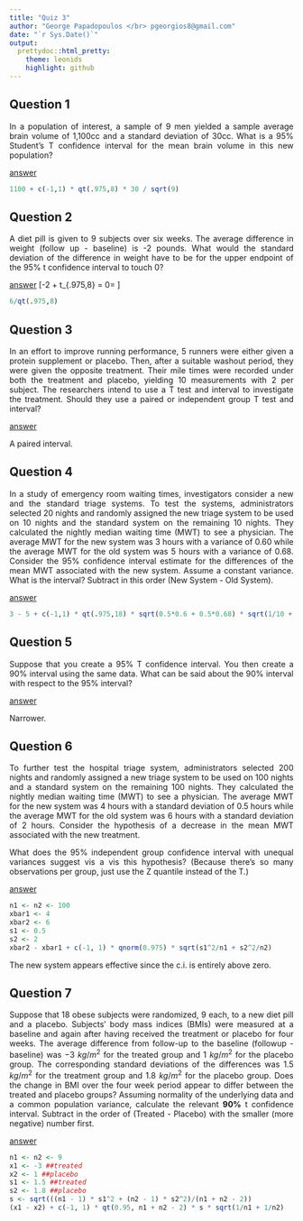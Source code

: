```yaml
---
title: "Quiz 3"
author: "George Papadopoulos </br> pgeorgios8@gmail.com"
date: "`r Sys.Date()`"
output:
  prettydoc::html_pretty:
    theme: leonids
    highlight: github
---
```

<style>body{text-align: justify}</style>

## Question 1

In a population of interest, a sample of 9 men yielded a sample average brain volume of 1,100cc and a standard
deviation of 30cc. What is a 95% Student's T confidence interval for the mean brain volume in this new population?

<u>answer</u>

```r
1100 + c(-1,1) * qt(.975,8) * 30 / sqrt(9)
```

## Question 2

A diet pill is given to 9 subjects over six weeks. The average difference in weight (follow up - baseline) is -2
pounds. What would the standard deviation of the difference in weight have to be for the upper endpoint of the 95% t
confidence interval to touch 0?

<u>answer</u>
\[-2 + t_{.975,8}\cdot\frac{\sigma}{\sqrt{9}} = 0\Rightarrow \sigma = \frac{6}{t_{.975,8}}\]
```r
6/qt(.975,8)
```

## Question 3

In an effort to improve running performance, 5 runners were either given a protein supplement or placebo. Then, after
a suitable washout period, they were given the opposite treatment. Their mile times were recorded under both the
treatment and placebo, yielding 10 measurements with 2 per subject. The researchers intend to use a T test and 
interval to investigate the treatment. Should they use a paired or independent group T test and interval?

<u>answer</u>

A paired interval.

## Question 4

In a study of emergency room waiting times, investigators consider a new and the standard triage systems. To test the
systems, administrators selected 20 nights and randomly assigned the new triage system to be used on 10 nights and the
standard system on the remaining 10 nights. They calculated the nightly median waiting time (MWT) to see a physician.
The average MWT for the new system was 3 hours with a variance of 0.60 while the average MWT for the old system was 5
hours with a variance of 0.68. Consider the 95% confidence interval estimate for the differences of the mean MWT
associated with the new system. Assume a constant variance. What is the interval? Subtract in this order (New System -
Old System). 

<u>answer</u>

```r
3 - 5 + c(-1,1) * qt(.975,18) * sqrt(0.5*0.6 + 0.5*0.68) * sqrt(1/10 + 1/10)
```

## Question 5

Suppose that you create a 95% T confidence interval. You then create a 90% interval using the same data. What can be
said about the 90% interval with respect to the 95% interval?

<u>answer</u>

Narrower.

## Question 6

To further test the hospital triage system, administrators selected 200 nights and randomly assigned a new triage
system to be used on 100 nights and a standard system on the remaining 100 nights. They calculated the nightly median
waiting time (MWT) to see a physician. The average MWT for the new system was 4 hours with a standard deviation of 0.5
hours while the average MWT for the old system was 6 hours with a standard deviation of 2 hours. Consider the
hypothesis of a decrease in the mean MWT associated with the new treatment.

What does the 95% independent group confidence interval with unequal variances suggest vis a vis this hypothesis?
(Because there's so many observations per group, just use the Z quantile instead of the T.) 

<u>answer</u>

```r
n1 <- n2 <- 100
xbar1 <- 4
xbar2 <- 6
s1 <- 0.5
s2 <- 2
xbar2 - xbar1 + c(-1, 1) * qnorm(0.975) * sqrt(s1^2/n1 + s2^2/n2)
```

The new system appears effective since the c.i. is entirely above zero.

## Question 7

Suppose that 18 obese subjects were randomized, 9 each, to a new diet pill and a placebo. Subjects’ body mass indices
(BMIs) were measured at a baseline and again after having received the treatment or placebo for four weeks. The
average difference from follow-up to the baseline (followup - baseline) was −3 $kg/m^2$ for the treated group and 1
$kg/m^2$ for the placebo group. The corresponding standard deviations of the differences was 1.5 $kg/m^2$ for the
treatment group and 1.8 $kg/m^2$ for the placebo group. Does the change in BMI over the four week period appear to 
differ between the treated and placebo groups? Assuming normality of the underlying data and a common population
variance, calculate the relevant __90%__ t confidence interval. Subtract in the order of (Treated - Placebo) with the
smaller (more negative) number first.

<u>answer</u>

```r
n1 <- n2 <- 9
x1 <- -3 ##treated
x2 <- 1 ##placebo
s1 <- 1.5 ##treated
s2 <- 1.8 ##placebo
s <- sqrt(((n1 - 1) * s1^2 + (n2 - 1) * s2^2)/(n1 + n2 - 2))
(x1 - x2) + c(-1, 1) * qt(0.95, n1 + n2 - 2) * s * sqrt(1/n1 + 1/n2)
```
